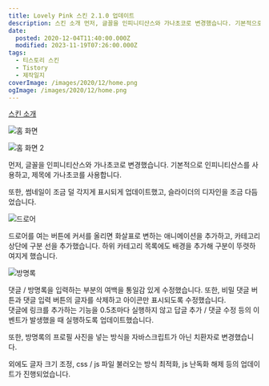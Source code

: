 ```yaml
---
title: Lovely Pink 스킨 2.1.0 업데이트
description: 스킨 소개 먼저, 글꼴을 인피니티산스와 가나초코로 변경했습니다. 기본적으로 인피니티산스를 사용하고, 제목에 가나초코를 사용합니다. 또한, 썸네일이 조금 덜 각지게 표시되게 업데이트했고, 슬라이더의 디자인을 조금 다듬었습니다. 드로어를 여는 버튼에 커서를 올리면 화살표로 변하는 애니메이션을 추가하고, 카테고리 상단에 구분 선을 추가했습니다. 하위 카테고리 목록에도 배경을 추가해 구분이 뚜렷하여지게 했습니다. 댓글 / 방명록을 입력하는 부분의 여백을 통일감 있게 수정했습니다.
date:
  posted: 2020-12-04T11:40:00.000Z
  modified: 2023-11-19T07:26:00.000Z
tags:
  - 티스토리 스킨
  - Tistory
  - 제작일지
coverImage: /images/2020/12/home.png
ogImage: /images/2020/12/home.png
---
```


[스킨 소개](/work/tistory-skin/%ed%8b%b0%ec%8a%a4%ed%86%a0%eb%a6%ac-%ec%8a%a4%ed%82%a8-9-lovely-pink)

![홈 화면](/images/2020/12/home.png)

![홈 화면 2](/images/2020/12/home2.png)

먼저, 글꼴을 인피니티산스와 가나초코로 변경했습니다. 기본적으로 인피니티산스를 사용하고, 제목에 가나초코를 사용합니다.

또한, 썸네일이 조금 덜 각지게 표시되게 업데이트했고, 슬라이더의 디자인을 조금 다듬었습니다.

![드로어](/images/2020/12/drawer.png)

드로어를 여는 버튼에 커서를 올리면 화살표로 변하는 애니메이션을 추가하고, 카테고리 상단에 구분 선을 추가했습니다. 하위 카테고리 목록에도 배경을 추가해 구분이 뚜렷하여지게 했습니다.

![방명록](/images/2020/12/guestbook.png)

댓글 / 방명록을 입력하는 부분의 여백을 통일감 있게 수정했습니다. 또한, 비밀 댓글 버튼과 댓글 입력 버튼의 글자를 삭제하고 아이콘만 표시되도록 수정했습니다.  
댓글에 링크를 추가하는 기능을 0.5초마다 실행하지 않고 답글 추가 / 댓글 수정 등의 이벤트가 발생했을 때 실행하도록 업데이트했습니다.

또한, 방명록의 프로필 사진을 넣는 방식을 자바스크립트가 아닌 치환자로 변경했습니다.

외에도 글자 크기 조정, css / js 파일 불러오는 방식 최적화, js 난독화 해제 등의 업데이트가 진행되었습니다.
